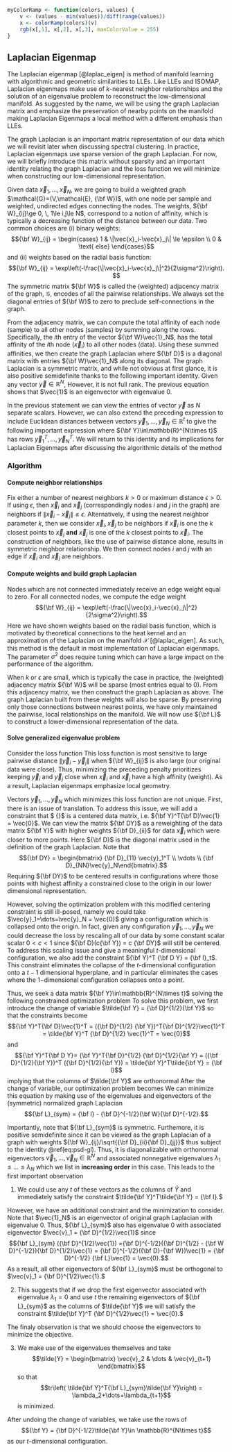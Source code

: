 
```r
myColorRamp <- function(colors, values) {
    v <- (values - min(values))/diff(range(values))
    x <- colorRamp(colors)(v)
    rgb(x[,1], x[,2], x[,3], maxColorValue = 255)
}
```

## Laplacian Eigenmap

The Laplacian eigenmap [@laplac_eigen] is method of manifold learning with algorithmic and geometric similarities to LLEs.  Like LLEs and ISOMAP, Laplacian eigenmaps make use of $k$-nearest neighbor relationships and the solution of an eigenvalue problem to reconstruct the low-dimensional manifold.  As suggested by the name, we will be using the graph Laplacian matrix and emphasize the preservation of nearby points on the manifold making Laplacian Eigenmaps a local method with a different emphasis than LLEs. 

The graph Laplacian is an important matrix representation of our data which we will revisit later when discussing spectral clustering.  In practice, Laplacian eigenmaps use sparse version of the graph Laplacian. For now, we will briefly introduce this matrix without sparsity and an important identity relating the graph Laplacian and the loss function we will minimize when constructing our low-dimensional representation.

Given data $\vec{x}_1,\dots,\vec{x}_N$, we are going to build a weighted graph $\mathcal{G}=(V,\mathcal{E}, {\bf W})$, with one node per sample and weighted, undirected edges connecting the nodes. The weights, ${\bf W}_{ij}\ge 0, \, 1\le i,j\le N$,  correspond to a notion of affinity, which is typically a decreasing function of the distance between our data. Two common choices are (i) binary weights: $${\bf W}_{ij} = \begin{cases} 1  & \|\vec{x}_i-\vec{x}_j\| \le \epsilon \\ 0 & \text{ else} \end{cases}$$
and (ii) weights based on the radial basis function:
$${\bf W}_{ij} = \exp\left(-\frac{\|\vec{x}_i-\vec{x}_j\|^2}{2\sigma^2}\right). $$
The symmetric matrix ${\bf W}$ is called the (weighted) adjacency matrix of the graph, $\mathcal{G}$, encodes of all the pairwise relationships. We always set the diagonal entries of ${\bf W}$ to zero to preclude self-connections in the graph.

From the adjacency matrix, we can compute the total affinity of each node (sample) to all other nodes (samples) by summing along the rows.  Specifically, the $i$th entry of the vector ${\bf W}\vec{1}_N$, has the total affinity of the $i$th node ($\vec{x}_i$) to all other nodes (data).  Using these summed affinities, we then create the graph Laplacian
\begin{equation}
{\bf L} = {\bf D} - {\bf W}
\end{equation}
where ${\bf D}$ is a diagonal matrix with entries ${\bf W}\vec{1}_N$ along its diagonal.  The graph Laplacian is a symmetric matrix, and while not obvious at first glance, it is also positive semidefinite thanks to the following important identity.  Given any vector $\vec{y}\in\mathbb{R}^N$,
\begin{equation}
\vec{y}^T{\bf L} \vec{y} = \frac{1}{2} \sum_{i=1}^n\sum_{j=1}^N {\bf W}_{ij} (y_i-y_j)^2
(\#eq:psd-gl)
\end{equation}
However, it is not full rank. The previous equation shows that $\vec{1}$ is an eigenvector with eigenvalue 0.


In the previous statement we can view the entries of vector $\vec{y}$ as $N$ separate scalars.  However, we can also extend the preceding expression to include Euclidean distances between vectors $\vec{y}_1,\dots,\vec{y}_N\in\mathbb{R}^t$ to give the following important expression
\begin{equation}
\sum_{i=1}^N\sum_{j=1}^N {\bf W}_{ij} \|\vec{y}_i-\vec{y}_j\|^2 = \frac{1}{2}tr\left({\bf Y}^T{\bf LY}\right)
\end{equation}
where ${\bf Y}\in\mathbb{R}^{N\times t}$ has rows $\vec{y}_1^T,\dots,\vec{y}_N^T.$  We will return to this identity and its implications for Laplacian Eigenmaps after discussing the algorithmic details of the method

### Algorithm

#### Compute neighbor relationships

Fix either a number of nearest neighbors $k > 0$ or maximum distance $\epsilon > 0$.  If using $\epsilon$, then $\vec{x}_i$ and $\vec{x}_j$ (correspondingly nodes $i$ and $j$ in the graph) are neighbors if $\|\vec{x}_i-\vec{x}_j\| \le \epsilon$. Alternatively, if using the nearest neighbor parameter $k$, then we consider $\vec{x}_i,\vec{x}_j$ to be neighbors if $\vec{x}_i$ is one the $k$ closest points to $\vec{x}_j$ **and** $\vec{x}_j$ is one of the $k$ closest points to $\vec{x}_i.$  The construction of neighbors, like the use of pairwise distance alone, results in symmetric neighbor relationship.  We then connect nodes $i$ and $j$ with an edge if $\vec{x}_i$ and $\vec{x}_j$ are neighbors.

#### Compute weights and build graph Laplacian

Nodes which are not connected immediately receive an edge weight equal to zero.  For all connected nodes, we compute the edge weight $${\bf W}_{ij} = \exp\left(-\frac{\|\vec{x}_i-\vec{x}_j\|^2}{2\sigma^2}\right).$$
Here we have shown weights based on the radial basis function, which is motivated by theoretical connections to the heat kernel and an approximation of the Laplacian on the manifold $\mathcal{X}$ [@laplac_eigen]. As such, this method is the default in most implementation of Laplacian eigenmaps.  The parameter $\sigma^2$ does require tuning which can have a large impact on the performance of the algorithm.

When $k$ or $\epsilon$ are small, which is typically the case in practice, the (weighted) adjacency matrix ${\bf W}$ will be sparse (most entries equal to 0).   From this adjacency matrix, we then construct the graph Laplacian as above. The graph Laplacian built from these weights will also be sparse. By preserving only those connections between nearest points, we have only maintained the pairwise, local relationships on the manifold.  We will now use ${\bf L}$ to construct a lower-dimensional representation of the data.

#### Solve generalized eigenvalue problem

Consider the loss function
\begin{equation}
\mathcal{L}(\vec{y}_1,\dots,\vec{y}_N) = \sum_{i=1}^N\sum_{j=1}^N {\bf W}_{ij} \|\vec{y}_i-\vec{y}_j\|^2. 
\end{equation}
This loss function is most sensitive to large pairwise distance $\|\vec{y}_i-\vec{y}_j\|$ when ${\bf W}_{ij}$ is also large (our original data were close).  Thus, minimizing the preceding penalty prioritizes keeping $\vec{y}_i$ and $\vec{y}_j$ close when $\vec{x}_i$ and $\vec{x}_j$ have a high affinity (weight). As a result, Laplacian eigenmaps emphasize local geometry.

Vectors $\vec{y}_1,\dots,\vec{y}_N$ which minimizes this loss function are not unique.  First, there is an issue of translation. To address this issue, we will add a constraint that $ {\bf D Y}$ is a centered data matrix, i.e. ${\bf Y}^T{\bf D}\vec{1} = \vec{0}$. We can view the matrix ${\bf DY}$ as a reweighting of the data matrix ${\bf Y}$ with higher weights ${\bf D}_{ii}$ for data $\vec{x}_i$ which were closer to more points.  Here ${\bf D}$ is the diagonal matrix used in the definition of the graph Laplacian.  Note that $${\bf DY} = \begin{bmatrix} {\bf D}_{11} \vec{y}_1^T \\ \vdots \\ {\bf D}_{NN}\vec{y}_N\end{bmatrix}.$$ Requiring ${\bf DY}$ to be centered results in configurations where those points with highest affinity a constrained close to the origin in our lower dimensional representation.

However, solving the optimization problem with this modified centering constraint is still ill-posed, namely we could take $\vec{y}_1=\dots=\vec{y}_N = \vec{0}$ giving a configuration which is collapsed onto the origin.  In fact, given any configuration $\vec{y}_1,\dots,\vec{y}_N$ we could decrease the loss by rescaling all of our data by some constant scalar scalar $0 < c < 1$ since ${\bf D}(c{\bf Y}) = c {\bf DY}$ will still be centered.    To address this scaling issue and give a meaningful $t$-dimensional configuration, we also add the constraint ${\bf Y}^T {\bf D Y} = {\bf I}_t$. This constraint eliminates the collapse of the $t$-dimensional configuration onto a $t-1$ dimensional hyperplane, and in particular eliminates the cases where the $1-$dimensional configuration collapses onto a point.  

Thus, we seek a data matrix ${\bf Y}\in\mathbb{R}^{N\times t}$ solving the following constrained optimization problem 
\begin{equation}
\argmin_{{\bf Y}^T {\bf D Y} = {\bf I}_t, {\bf Y}^T{\bf D}\vec{1}^T = \vec{0} } = tr({\bf Y}^T {\bf L Y}).
\end{equation}
To solve this problem, we first introduce the change of variable $\tilde{\bf Y} = {\bf D}^{1/2}{\bf Y}$ so that the constraints become 
$${\bf Y}^T{\bf  D}\vec{1}^T = ({\bf D}^{1/2} {\bf Y})^T{\bf D}^{1/2}\vec{1}^T = \tilde{\bf Y}^T {\bf D}^{1/2} \vec{1}^T = \vec{0}$$ and  
$${\bf Y}^T{\bf D Y}= {\bf Y}^T{\bf D}^{1/2} {\bf D}^{1/2}{\bf Y} = ({\bf D}^{1/2}{\bf Y})^T  ({\bf D}^{1/2}{\bf Y}) = \tilde{\bf Y}^T\tilde{\bf Y} = {\bf I}$$ implying that the columns of $\tilde{\bf Y}$ are orthonormal  After the change of variable, our optimization problem becomes 
\begin{equation}
\argmin_{\tilde{\bf Y}^T\tilde{\bf Y} = {\bf I}_t, \tilde{\bf Y}^{1/2} {\bf D}^{1/2}\vec{1} = \vec{0} } tr\left(\tilde{\bf Y}^T {\bf D}^{-1/2}{\bf L}{\bf D}^{-1/2}\tilde{\bf Y} \right).
\end{equation}
We can minimize this equation by making use of the eigenvalues and eigenvectors of the (symmetric) normalized graph Laplacian
$${\bf L}_{sym} = {\bf I} - {\bf D}^{-1/2}{\bf W}{\bf D}^{-1/2}.$$  

Importantly, note that ${\bf L}_{sym}$ is symmetric. Furthemore, it is positive semidefinite since it can be viewed as the graph Laplacian of a graph with weights ${\bf W}_{ij}/\sqrt{{\bf D}_{ii}{\bf D}_{jj}}$ thus subject to the identity \@ref(eq:psd-gl).  Thus, it is diagonalizable with orthonormal eigenvectors $\vec{v}_1,\dots,\vec{v}_N\in\mathbb{R}^N$ and associated nonnegative eigenvalues $\lambda_1 \le \dots \le \lambda_N$ which we list in **increasing order** in this case.  This leads to the first important observation


1) We could use any $t$ of these vectors as the columns of $\tilde{Y}$ and immediately satisfy the constraint $\tilde{\bf Y}^T\tilde{\bf Y} = {\bf I}.$ 

However, we have an additional constraint and the minimization to consider. Note that $\vec{1}_N$ is an eigenvector of original graph Laplacian with eigenvalue $0$. Thus, ${\bf L}_{sym}$ also has eigenvalue 0 with associated eigenvector $\vec{v}_1 = {\bf D}^{1/2}\vec{1}$ since 
$${\bf L}_{sym} ({\bf D}^{1/2}\vec{1}) ={\bf D}^{-1/2}({\bf D}^{1/2} - {\bf W D}^{-1/2}){\bf D}^{1/2}\vec{1} = {\bf D}^{-1/2}({\bf D}-{\bf W})\vec{1} = {\bf D}^{-1/2} {\bf L}\vec{1} = \vec{0}.$$ As a result, all other eigenvectors of ${\bf L}_{sym}$ must be orthogonal to $\vec{v}_1 = {\bf D}^{1/2}\vec{1}.$

2) This suggests that if we drop the first eigenvector associated with eigenvalue $\lambda_1  = 0$ and use $t$ the remaining eigenvectors of ${\bf L}_{sym}$ as the columns of $\tilde{\bf Y}$ we will satisfy the constraint $\tilde{\bf Y}^T {\bf D}^{1/2}\vec{1} = \vec{0}.$  

The finaly observation is that we should choose the eigenvectors to minimize the objective.   

3) We make use of the eigenvalues themselves and take $$\tilde{Y} = \begin{bmatrix} \vec{v}_2 & \dots & \vec{v}_{t+1} \end{bmatrix}$$ so that $$tr\left( \tilde{\bf Y}^T{\bf L}_{sym}\tilde{\bf Y}\right) = \lambda_2+\dots+\lambda_{t+1}$$ is minimized.

After undoing the change of variables, we take use the rows of $${\bf Y} = {\bf D}^{-1/2}\tilde{\bf Y}\in \mathbb{R}^{N\times t}$$
as our $t$-dimensional configuration.  






